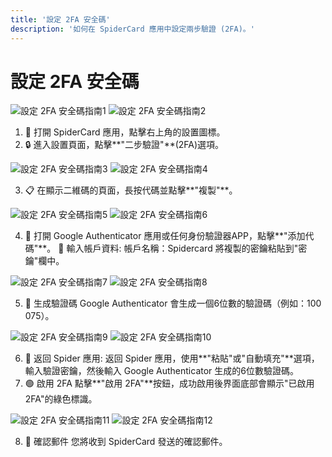 ```yaml
---
title: '設定 2FA 安全碼'
description: '如何在 SpiderCard 應用中設定兩步驗證 (2FA)。'
---
```


# 設定 2FA 安全碼

![設定 2FA 安全碼指南1](https://milways.gitbook.io/~gitbook/image?url=https%3A%2F%2F576526375-files.gitbook.io%2F%7E%2Ffiles%2Fv0%2Fb%2Fgitbook-x-prod.appspot.com%2Fo%2Fspaces%252FWk98YWM2MHtAzSHwvK6L%252Fuploads%252FmmWyg0BIICKMY0N9u1DE%252F375.png%3Falt%3Dmedia%26token%3Dfe48bb54-62a2-461f-83d3-56ec2cce0628&width=768&dpr=4&quality=100&sign=7328035&sv=2)
![設定 2FA 安全碼指南2](https://milways.gitbook.io/~gitbook/image?url=https%3A%2F%2F576526375-files.gitbook.io%2F%7E%2Ffiles%2Fv0%2Fb%2Fgitbook-x-prod.appspot.com%2Fo%2Fspaces%252FWk98YWM2MHtAzSHwvK6L%252Fuploads%252FFBl3JaSTcV7IdR039eaN%252F376.png%3Falt%3Dmedia%26token%3D8431119d-d243-41b2-a992-3b054101a7e9&width=768&dpr=4&quality=100&sign=11137b5f&sv=2)

1.  🔧 打開 SpiderCard 應用，點擊右上角的設置圖標。
2.  🔒 進入設置頁面，點擊**"二步驗證"**(2FA)選項。

![設定 2FA 安全碼指南3](https://milways.gitbook.io/~gitbook/image?url=https%3A%2F%2F576526375-files.gitbook.io%2F%7E%2Ffiles%2Fv0%2Fb%2Fgitbook-x-prod.appspot.com%2Fo%2Fspaces%252FWk98YWM2MHtAzSHwvK6L%252Fuploads%252Fn68i8Mi9c2ljQ1sj1Ja7%252F377.png%3Falt%3Dmedia%26token%3D7630db9b-9a5c-45c6-9646-469319a114c0&width=768&dpr=4&quality=100&sign=bddfb6db&sv=2)
![設定 2FA 安全碼指南4](https://milways.gitbook.io/~gitbook/image?url=https%3A%2F%2F576526375-files.gitbook.io%2F%7E%2Ffiles%2Fv0%2Fb%2Fgitbook-x-prod.appspot.com%2Fo%2Fspaces%252FWk98YWM2MHtAzSHwvK6L%252Fuploads%252Farn5YbUoakZ4dNgYtavT%252F378.png%3Falt%3Dmedia%26token%3Da3e575e3-d857-4921-9068-ee951775e11c&width=768&dpr=4&quality=100&sign=6032c144&sv=2)

3.  📋 在顯示二維碼的頁面，長按代碼並點擊**"複製"**。

![設定 2FA 安全碼指南5](https://milways.gitbook.io/~gitbook/image?url=https%3A%2F%2F576526375-files.gitbook.io%2F%7E%2Ffiles%2Fv0%2Fb%2Fgitbook-x-prod.appspot.com%2Fo%2Fspaces%252FWk98YWM2MHtAzSHwvK6L%252Fuploads%252FlZNPTjPudmXDDH04YuOB%252F379.png%3Falt%3Dmedia%26token%3D58ec6d27-d238-434a-bed5-05742923a448&width=768&dpr=4&quality=100&sign=aa5ac331&sv=2)
![設定 2FA 安全碼指南6](https://milways.gitbook.io/~gitbook/image?url=https%3A%2F%2F576526375-files.gitbook.io%2F%7E%2Ffiles%2Fv0%2Fb%2Fgitbook-x-prod.appspot.com%2Fo%2Fspaces%252FWk98YWM2MHtAzSHwvK6L%252Fuploads%252Fa37qVPuAUbTcTln5GNKe%252F380.png%3Falt%3Dmedia%26token%3Dea29b399-56e7-480d-b84f-7a230be5fd79&width=768&dpr=4&quality=100&sign=eb407c12&sv=2)

4.  📱 打開 Google Authenticator 應用或任何身份驗證器APP，點擊**"添加代碼"**。
    📝 輸入帳戶資料:
    帳戶名稱：Spidercard
    將複製的密鑰粘貼到"密鑰"欄中。

![設定 2FA 安全碼指南7](https://milways.gitbook.io/~gitbook/image?url=https%3A%2F%2F576526375-files.gitbook.io%2F%7E%2Ffiles%2Fv0%2Fb%2Fgitbook-x-prod.appspot.com%2Fo%2Fspaces%252FWk98YWM2MHtAzSHwvK6L%252Fuploads%252FKfoEBnutyzvbmSLc87X0%252F381.png%3Falt%3Dmedia%26token%3Df4eebb89-1f2a-4f23-ad82-528aa5da1b06&width=768&dpr=4&quality=100&sign=b36dc19f&sv=2)
![設定 2FA 安全碼指南8](https://milways.gitbook.io/~gitbook/image?url=https%3A%2F%2F576526375-files.gitbook.io%2F%7E%2Ffiles%2Fv0%2Fb%2Fgitbook-x-prod.appspot.com%2Fo%2Fspaces%252FWk98YWM2MHtAzSHwvK6L%252Fuploads%252FPyiEVV0KDXMMmccV2Xwr%252F382.png%3Falt%3Dmedia%26token%3Df70efd97-b679-4ba6-9325-430f08747521&width=768&dpr=4&quality=100&sign=7cabd4e9&sv=2)

5.  🔢 生成驗證碼
    Google Authenticator 會生成一個6位數的驗證碼（例如：100 075）。

![設定 2FA 安全碼指南9](https://milways.gitbook.io/~gitbook/image?url=https%3A%2F%2F576526375-files.gitbook.io%2F%7E%2Ffiles%2Fv0%2Fb%2Fgitbook-x-prod.appspot.com%2Fo%2Fspaces%252FWk98YWM2MHtAzSHwvK6L%252Fuploads%252FV7lWclfsOIWG77LtM2cu%252F383.png%3Falt%3Dmedia%26token%3De01aed6e-7689-4406-a9e7-479b6bfb35ae&width=768&dpr=4&quality=100&sign=b51eadf&sv=2)
![設定 2FA 安全碼指南10](https://milways.gitbook.io/~gitbook/image?url=https%3A%2F%2F576526375-files.gitbook.io%2F%7E%2Ffiles%2Fv0%2Fb%2Fgitbook-x-prod.appspot.com%2Fo%2Fspaces%252FWk98YWM2MHtAzSHwvK6L%252Fuploads%252Fe7UvbYAj6kpzBHQOjy2I%252F384.png%3Falt%3Dmedia%26token%3D9fe9134a-d36d-4837-b2bd-1754e5ae53a4&width=768&dpr=4&quality=100&sign=ad6caa97&sv=2)

6.  📝 返回 Spider 應用:
    返回 Spider 應用，使用**"粘貼"或"自動填充"**選項，輸入驗證密鑰，然後輸入 Google Authenticator 生成的6位數驗證碼。
7.  🟢 啟用 2FA
    點擊**"啟用 2FA"**按鈕，成功啟用後界面底部會顯示"已啟用 2FA"的綠色標識。

![設定 2FA 安全碼指南11](https://milways.gitbook.io/~gitbook/image?url=https%3A%2F%2F576526375-files.gitbook.io%2F%7E%2Ffiles%2Fv0%2Fb%2Fgitbook-x-prod.appspot.com%2Fo%2Fspaces%252FWk98YWM2MHtAzSHwvK6L%252Fuploads%252FxqN0XeMgnc0M6cZwKVSM%252F385.png%3Falt%3Dmedia%26token%3Dc969c0c2-2ea3-42db-93ad-3242e2f57a56&width=768&dpr=4&quality=100&sign=9df00d8b&sv=2)
![設定 2FA 安全碼指南12](https://milways.gitbook.io/~gitbook/image?url=https%3A%2F%2F576526375-files.gitbook.io%2F%7E%2Ffiles%2Fv0%2Fb%2Fgitbook-x-prod.appspot.com%2Fo%2Fspaces%252FWk98YWM2MHtAzSHwvK6L%252Fuploads%252FsTQOd4ZZ2UpIqng9RTap%252F386.png%3Falt%3Dmedia%26token%3Df72e5791-ff27-4d5a-ba92-527a6a4150dc&width=400&dpr=3&quality=100&sign=13d38747&sv=2)

8.  📧 確認郵件
    您將收到 SpiderCard 發送的確認郵件。
